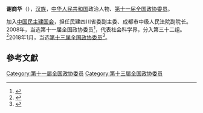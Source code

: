 '''谢商华'''（{{bd|1963年||}}），[[汉族|汉族]]，[[中华人民共和国|中华人民共和国]]政治人物、[[第十一届全国政协委员|第十一届全国政协委员]]。

加入[[中国民主建国会|中国民主建国会]]，担任民建四川省委副主委、成都市中级人民法院副院长。2008年，当选第十一届全国政协委员<ref>{{cite news|title=第十一届全国政协委员名单|url=http://www.indaa.com.cn/zt/2009qglh/zxzs/200903/t20090303_127573.html|accessdate=2013-04-09|newspaper=新华社北京1月25日电 中国人民政治协商会议第十一届全国委员会委员名单(共2237人，2008年1月25日政协第十届全国委员会常务委员会第二十次会议通过)|date=2008年1月25日|deadurl=yes|archiveurl=https://web.archive.org/web/20130928014403/http://www.indaa.com.cn/zt/2009qglh/zxzs/200903/t20090303_127573.html|archivedate=2013年9月28日}}</ref>，代表社会科学界，分入第三十二组。<ref>{{cite news|title=全国政协信息-谢商华|url=http://www.cppcc.gov.cn/CMS/wylibary/showJcwyxtInfoWylibary.action?tabJcwyxt.guid=11W0011600&wytype=wjwy|accessdate=2013-04-11|newspaper=全国政协委员会|archive-date=2018-01-27|archive-url=https://web.archive.org/web/20180127143326/http://www.cppcc.gov.cn/CMS/wylibary/showJcwyxtInfoWylibary.action?tabJcwyxt.guid=11W0011600&wytype=wjwy|dead-url=no}}</ref>2018年1月，当选[[中国人民政治协商会议第十三届全国委员会委员名单|第十三届全国政协委员]]<ref>{{Cite web|url=http://sports.163.com/18/0126/06/D92BRKK400051C89.html|title=中国人民政治协商会议第十三届全国委员会委员名单|accessdate=2018-01-26|last=|work=网易|archive-url=https://web.archive.org/web/20180127143232/http://sports.163.com/18/0126/06/D92BRKK400051C89.html|archive-date=2018-01-27|dead-url=yes}}</ref>。

==參考文獻==
{{reflist}}

[[Category:第十一届全国政协委员|Category:第十一届全国政协委员]]
[[Category:第十三届全国政协委员|Category:第十三届全国政协委员]]


{{中国政治人物小作品}}
